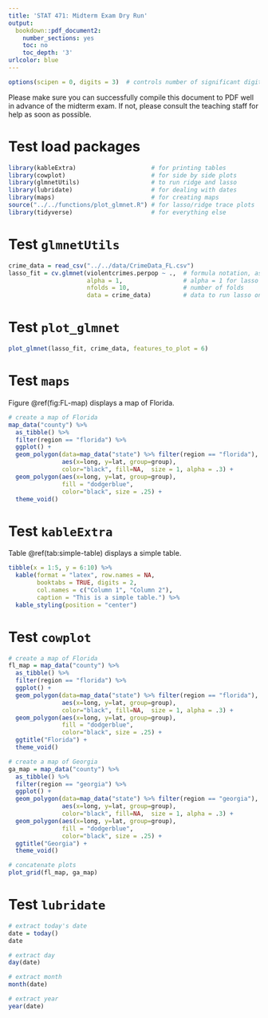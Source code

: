 ```yaml
---
title: 'STAT 471: Midterm Exam Dry Run'
output:
  bookdown::pdf_document2:
    number_sections: yes
    toc: no
    toc_depth: '3'
urlcolor: blue
---
```


```r
options(scipen = 0, digits = 3)  # controls number of significant digits printed
```

Please make sure you can successfully compile this document to PDF well in advance of the midterm exam. If not, please consult the teaching staff for help as soon as possible.

# Test load packages

```r
library(kableExtra)                     # for printing tables
library(cowplot)                        # for side by side plots
library(glmnetUtils)                    # to run ridge and lasso
library(lubridate)                      # for dealing with dates
library(maps)                           # for creating maps
source("../../functions/plot_glmnet.R") # for lasso/ridge trace plots
library(tidyverse)                      # for everything else
```

# Test `glmnetUtils`

```r
crime_data = read_csv("../../data/CrimeData_FL.csv")
lasso_fit = cv.glmnet(violentcrimes.perpop ~ .,  # formula notation, as usual
                      alpha = 1,                 # alpha = 1 for lasso
                      nfolds = 10,               # number of folds
                      data = crime_data)         # data to run lasso on
```

# Test `plot_glmnet`

```r
plot_glmnet(lasso_fit, crime_data, features_to_plot = 6)
```

# Test `maps`
Figure \@ref(fig:FL-map) displays a map of Florida.
```r
# create a map of Florida
map_data("county") %>%
  as_tibble() %>% 
  filter(region == "florida") %>%
  ggplot() + 
  geom_polygon(data=map_data("state") %>% filter(region == "florida"), 
               aes(x=long, y=lat, group=group),
               color="black", fill=NA,  size = 1, alpha = .3) + 
  geom_polygon(aes(x=long, y=lat, group=group),
               fill = "dodgerblue",
               color="black", size = .25) +
  theme_void()
```

# Test `kableExtra`

Table \@ref(tab:simple-table) displays a simple table.
```r
tibble(x = 1:5, y = 6:10) %>%
  kable(format = "latex", row.names = NA, 
        booktabs = TRUE, digits = 2, 
        col.names = c("Column 1", "Column 2"),
        caption = "This is a simple table.") %>%
  kable_styling(position = "center")
```

# Test `cowplot`

```r
# create a map of Florida
fl_map = map_data("county") %>%
  as_tibble() %>% 
  filter(region == "florida") %>%
  ggplot() + 
  geom_polygon(data=map_data("state") %>% filter(region == "florida"), 
               aes(x=long, y=lat, group=group),
               color="black", fill=NA,  size = 1, alpha = .3) + 
  geom_polygon(aes(x=long, y=lat, group=group),
               fill = "dodgerblue",
               color="black", size = .25) +
  ggtitle("Florida") +
  theme_void()

# create a map of Georgia
ga_map = map_data("county") %>%
  as_tibble() %>% 
  filter(region == "georgia") %>%
  ggplot() + 
  geom_polygon(data=map_data("state") %>% filter(region == "georgia"), 
               aes(x=long, y=lat, group=group),
               color="black", fill=NA,  size = 1, alpha = .3) + 
  geom_polygon(aes(x=long, y=lat, group=group),
               fill = "dodgerblue",
               color="black", size = .25) +
  ggtitle("Georgia") +
  theme_void()

# concatenate plots
plot_grid(fl_map, ga_map)
```

# Test `lubridate`

```r
# extract today's date
date = today()
date

# extract day
day(date)

# extract month
month(date)

# extract year
year(date)
```